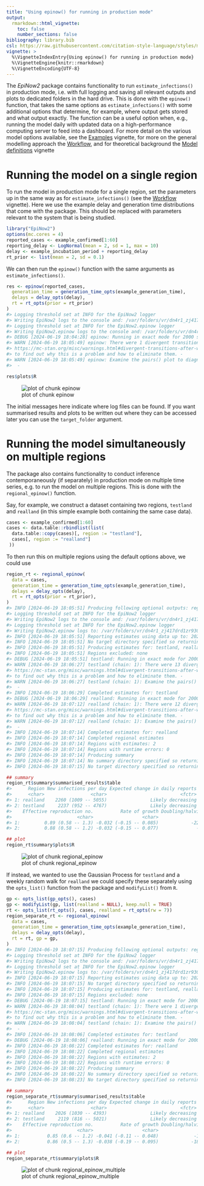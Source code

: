 ```yaml
---
title: "Using epinow() for running in production mode"
output:
  rmarkdown::html_vignette:
    toc: false
    number_sections: false
bibliography: library.bib
csl: https://raw.githubusercontent.com/citation-style-language/styles/master/apa-numeric-superscript-brackets.csl
vignette: >
  %\VignetteIndexEntry{Using epinow() for running in production mode}
  %\VignetteEngine{knitr::rmarkdown}
  %\VignetteEncoding{UTF-8}
---
```




The _EpiNow2_ package contains functionality to run `estimate_infections()` in production mode, i.e. with full logging and saving all relevant outputs and plots to dedicated folders in the hard drive.
This is done with the `epinow()` function, that takes the same options as `estimate_infections()` with some additional options that determine, for example, where output gets stored and what output exactly.
The function can be a useful option when, e.g., running the model daily with updated data on a high-performance computing server to feed into a dashboard.
For more detail on the various model options available, see the [Examples](estimate_infections_options.html) vignette, for more on the general modelling approach the [Workflow](estimate_infections_workflow.html), and for theoretical background the [Model definitions](estimate_infections.html) vignette

# Running the model on a single region

To run the model in production mode for a single region, set the parameters up in the same way as for `estimate_infections()` (see the [Workflow](estimate_infections_workflow.html) vignette).
Here we use the example delay and generation time distributions that come with the package.
This should be replaced with parameters relevant to the system that is being studied.


``` r
library("EpiNow2")
options(mc.cores = 4)
reported_cases <- example_confirmed[1:60]
reporting_delay <- LogNormal(mean = 2, sd = 1, max = 10)
delay <- example_incubation_period + reporting_delay
rt_prior <- list(mean = 2, sd = 0.1)
```

We can then run the `epinow()` function with the same arguments as `estimate_infections()`.


``` r
res <- epinow(reported_cases,
  generation_time = generation_time_opts(example_generation_time),
  delays = delay_opts(delay),
  rt = rt_opts(prior = rt_prior)
)
#> Logging threshold set at INFO for the EpiNow2 logger
#> Writing EpiNow2 logs to the console and: /var/folders/vr/dn4r1_zj417drd1zr9301trw0000gp/T//Rtmpv7UfXL/regional-epinow/2020-04-21.log
#> Logging threshold set at INFO for the EpiNow2.epinow logger
#> Writing EpiNow2.epinow logs to the console and: /var/folders/vr/dn4r1_zj417drd1zr9301trw0000gp/T//Rtmpv7UfXL/epinow/2020-04-21.log
#> DEBUG [2024-06-19 18:04:28] epinow: Running in exact mode for 2000 samples (across 4 chains each with a warm up of 250 iterations each) and 81 time steps of which 7 are a forecast
#> WARN [2024-06-19 18:05:49] epinow: There were 1 divergent transitions after warmup. See
#> https://mc-stan.org/misc/warnings.html#divergent-transitions-after-warmup
#> to find out why this is a problem and how to eliminate them. - 
#> WARN [2024-06-19 18:05:49] epinow: Examine the pairs() plot to diagnose sampling problems
#>  -
```

``` r
res$plots$R
```

![plot of chunk epinow](epinow-epinow-1.png)

The initial messages here indicate where log files can be found.
If you want summarised results and plots to be written out where they can be accessed later you can use the `target_folder` argument.

# Running the model simultaneously on multiple regions

The package also contains functionality to conduct inference contemporaneously (if separately) in production mode on multiple time series, e.g. to run the model on multiple regions.
This is done with the `regional_epinow()` function.

Say, for example, we construct a dataset containing two regions, `testland` and `realland` (in this simple example both containing the same case data).


``` r
cases <- example_confirmed[1:60]
cases <- data.table::rbindlist(list(
  data.table::copy(cases)[, region := "testland"],
  cases[, region := "realland"]
 ))
```

To then run this on multiple regions using the default options above, we could use


``` r
region_rt <- regional_epinow(
  data = cases,
  generation_time = generation_time_opts(example_generation_time),
  delays = delay_opts(delay),
  rt = rt_opts(prior = rt_prior),
)
#> INFO [2024-06-19 18:05:51] Producing following optional outputs: regions, summary, samples, plots, latest
#> Logging threshold set at INFO for the EpiNow2 logger
#> Writing EpiNow2 logs to the console and: /var/folders/vr/dn4r1_zj417drd1zr9301trw0000gp/T//Rtmpv7UfXL/regional-epinow/2020-04-21.log
#> Logging threshold set at INFO for the EpiNow2.epinow logger
#> Writing EpiNow2.epinow logs to: /var/folders/vr/dn4r1_zj417drd1zr9301trw0000gp/T//Rtmpv7UfXL/epinow/2020-04-21.log
#> INFO [2024-06-19 18:05:51] Reporting estimates using data up to: 2020-04-21
#> INFO [2024-06-19 18:05:51] No target directory specified so returning output
#> INFO [2024-06-19 18:05:51] Producing estimates for: testland, realland
#> INFO [2024-06-19 18:05:51] Regions excluded: none
#> DEBUG [2024-06-19 18:05:51] testland: Running in exact mode for 2000 samples (across 4 chains each with a warm up of 250 iterations each) and 81 time steps of which 7 are a forecast
#> WARN [2024-06-19 18:06:27] testland (chain: 1): There were 13 divergent transitions after warmup. See
#> https://mc-stan.org/misc/warnings.html#divergent-transitions-after-warmup
#> to find out why this is a problem and how to eliminate them. - 
#> WARN [2024-06-19 18:06:27] testland (chain: 1): Examine the pairs() plot to diagnose sampling problems
#>  - 
#> INFO [2024-06-19 18:06:29] Completed estimates for: testland
#> DEBUG [2024-06-19 18:06:29] realland: Running in exact mode for 2000 samples (across 4 chains each with a warm up of 250 iterations each) and 81 time steps of which 7 are a forecast
#> WARN [2024-06-19 18:07:12] realland (chain: 1): There were 12 divergent transitions after warmup. See
#> https://mc-stan.org/misc/warnings.html#divergent-transitions-after-warmup
#> to find out why this is a problem and how to eliminate them. - 
#> WARN [2024-06-19 18:07:12] realland (chain: 1): Examine the pairs() plot to diagnose sampling problems
#>  - 
#> INFO [2024-06-19 18:07:14] Completed estimates for: realland
#> INFO [2024-06-19 18:07:14] Completed regional estimates
#> INFO [2024-06-19 18:07:14] Regions with estimates: 2
#> INFO [2024-06-19 18:07:14] Regions with runtime errors: 0
#> INFO [2024-06-19 18:07:14] Producing summary
#> INFO [2024-06-19 18:07:14] No summary directory specified so returning summary output
#> INFO [2024-06-19 18:07:15] No target directory specified so returning timings
```

``` r
## summary
region_rt$summary$summarised_results$table
#>      Region New infections per day Expected change in daily reports
#>      <char>                 <char>                           <fctr>
#> 1: realland    2260 (1009 -- 5055)                Likely decreasing
#> 2: testland     2237 (952 -- 4767)                Likely decreasing
#>    Effective reproduction no.          Rate of growth Doubling/halving time (days)
#>                        <char>                  <char>                       <char>
#> 1:         0.89 (0.58 -- 1.3) -0.032 (-0.15 -- 0.085)            -22 (8.2 -- -4.5)
#> 2:         0.88 (0.58 -- 1.2) -0.032 (-0.15 -- 0.077)              -21 (9 -- -4.5)
```

``` r
## plot
region_rt$summary$plots$R
```

![plot of chunk regional_epinow](epinow-regional_epinow-1.png)

If instead, we wanted to use the Gaussian Process for `testland` and a weekly random walk for `realland` we could specify these separately using the `opts_list()` function from the package and `modifyList()` from `R`.


``` r
gp <- opts_list(gp_opts(), cases)
gp <- modifyList(gp, list(realland = NULL), keep.null = TRUE)
rt <- opts_list(rt_opts(), cases, realland = rt_opts(rw = 7))
region_separate_rt <- regional_epinow(
  data = cases,
  generation_time = generation_time_opts(example_generation_time),
  delays = delay_opts(delay),
  rt = rt, gp = gp,
)
#> INFO [2024-06-19 18:07:15] Producing following optional outputs: regions, summary, samples, plots, latest
#> Logging threshold set at INFO for the EpiNow2 logger
#> Writing EpiNow2 logs to the console and: /var/folders/vr/dn4r1_zj417drd1zr9301trw0000gp/T//Rtmpv7UfXL/regional-epinow/2020-04-21.log
#> Logging threshold set at INFO for the EpiNow2.epinow logger
#> Writing EpiNow2.epinow logs to: /var/folders/vr/dn4r1_zj417drd1zr9301trw0000gp/T//Rtmpv7UfXL/epinow/2020-04-21.log
#> INFO [2024-06-19 18:07:15] Reporting estimates using data up to: 2020-04-21
#> INFO [2024-06-19 18:07:15] No target directory specified so returning output
#> INFO [2024-06-19 18:07:15] Producing estimates for: testland, realland
#> INFO [2024-06-19 18:07:15] Regions excluded: none
#> DEBUG [2024-06-19 18:07:15] testland: Running in exact mode for 2000 samples (across 4 chains each with a warm up of 250 iterations each) and 81 time steps of which 7 are a forecast
#> WARN [2024-06-19 18:08:04] testland (chain: 1): There were 1 divergent transitions after warmup. See
#> https://mc-stan.org/misc/warnings.html#divergent-transitions-after-warmup
#> to find out why this is a problem and how to eliminate them. - 
#> WARN [2024-06-19 18:08:04] testland (chain: 1): Examine the pairs() plot to diagnose sampling problems
#>  - 
#> INFO [2024-06-19 18:08:06] Completed estimates for: testland
#> DEBUG [2024-06-19 18:08:06] realland: Running in exact mode for 2000 samples (across 4 chains each with a warm up of 250 iterations each) and 81 time steps of which 7 are a forecast
#> INFO [2024-06-19 18:08:22] Completed estimates for: realland
#> INFO [2024-06-19 18:08:22] Completed regional estimates
#> INFO [2024-06-19 18:08:22] Regions with estimates: 2
#> INFO [2024-06-19 18:08:22] Regions with runtime errors: 0
#> INFO [2024-06-19 18:08:22] Producing summary
#> INFO [2024-06-19 18:08:22] No summary directory specified so returning summary output
#> INFO [2024-06-19 18:08:23] No target directory specified so returning timings
```

``` r
## summary
region_separate_rt$summary$summarised_results$table
#>      Region New infections per day Expected change in daily reports
#>      <char>                 <char>                           <fctr>
#> 1: realland    2026 (1030 -- 4393)                Likely decreasing
#> 2: testland     2119 (816 -- 5021)                Likely decreasing
#>    Effective reproduction no.          Rate of growth Doubling/halving time (days)
#>                        <char>                  <char>                       <char>
#> 1:          0.85 (0.6 -- 1.2) -0.041 (-0.11 -- 0.048)             -17 (15 -- -6.2)
#> 2:          0.86 (0.5 -- 1.3) -0.038 (-0.19 -- 0.095)            -18 (7.3 -- -3.6)
```

``` r
## plot
region_separate_rt$summary$plots$R
```

![plot of chunk regional_epinow_multiple](epinow-regional_epinow_multiple-1.png)
